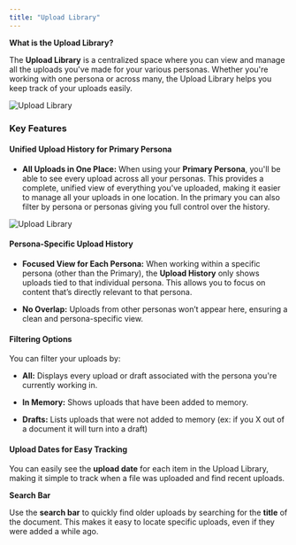 ```yaml
---
title: "Upload Library"
---
```


**What is the Upload Library?**

The **Upload Library** is a centralized space where you can view and manage all the uploads you've made for your various personas. Whether you're working with one persona or across many, the Upload Library helps you keep track of your uploads easily.

<img
  className="block dark:hidden"
  src="/images/upload-library-1.png"
  alt="Upload Library"
/>

### **Key Features**

#### **Unified Upload History for Primary Persona**

* **All Uploads in One Place:** When using your **Primary Persona**, you'll be able to see every upload across all your personas. This provides a complete, unified view of everything you've uploaded, making it easier to manage all your uploads in one location. In the primary you can also filter by persona or personas giving you full control over the history.&#x20;

<img
  className="block dark:hidden"
  src="/images/upload-library-2.png"
  alt="Upload Library"
/>

#### **Persona-Specific Upload History**

* **Focused View for Each Persona:** When working within a specific persona (other than the Primary), the **Upload History** only shows uploads tied to that individual persona. This allows you to focus on content that’s directly relevant to that persona.

* **No Overlap:** Uploads from other personas won’t appear here, ensuring a clean and persona-specific view.

#### **Filtering Options**

You can filter your uploads by:

* **All:** Displays every upload or draft associated with the persona you're currently working in.

* **In Memory:** Shows uploads that have been added to memory.

* **Drafts:** Lists uploads that were not added to memory (ex: if you X out of a document it will turn into a draft)

#### **Upload Dates for Easy Tracking**

You can easily see the **upload date** for each item in the Upload Library, making it simple to track when a file was uploaded and find recent uploads.

**Search Bar**

Use the **search bar** to quickly find older uploads by searching for the **title** of the document. This makes it easy to locate specific uploads, even if they were added a while ago.
